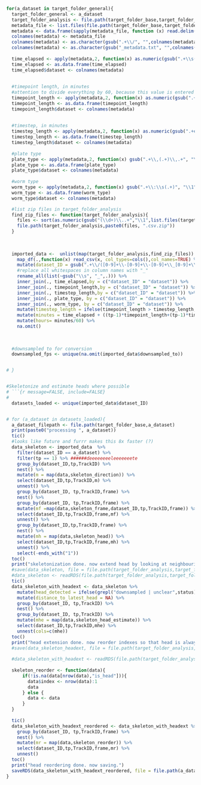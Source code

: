 ```r


for(a_dataset in target_folder_general){
  target_folder_general <- a_dataset
  target_folder_analysis <- file.path(target_folder_base,target_folder_general, "analysis")
  metadata_file <- list.files(file.path(target_folder_base,target_folder_general),pattern=".+\\_metadata.txt$", full.names = TRUE)
  metadata <- data.frame(sapply(metadata_file, function (x) read.delim(x,header=FALSE,check.names = FALSE)))
  colnames(metadata) <- metadata_file
  colnames(metadata) <- as.character(gsub(".+\\/", "",colnames(metadata)))
  colnames(metadata) <- as.character(gsub("_metadata.txt", "",colnames(metadata)))
  
  time_elapsed <- apply(metadata,2, function(x) as.numeric(gsub(".+\\s([0-9]+).*", "\\1",x[grepl("Time elapsed.+\\:\\s(.+)",x)])))
  time_elapsed <- as.data.frame(time_elapsed)
  time_elapsed$dataset <- colnames(metadata)
  
  
  #timepoint length, in minutes
  #attention to divide everything by 60, because this value is entered in seconds
  timepoint_length <- apply(metadata,2, function(x) as.numeric(gsub(".+\\:\\s(.+)", "\\1",x[grepl("Timepoint length\\:\\s(.+)\\.",x)])))/60
  timepoint_length <- as.data.frame(timepoint_length)
  timepoint_length$dataset <- colnames(metadata)
  
  
  #timestep, in minutes
  timestep_length <- apply(metadata,2, function(x) as.numeric(gsub(".+every(.+)minutes\\.", "\\1",x[grepl(".+every(.+)minutes\\.",x)])))
  timestep_length <- as.data.frame(timestep_length)
  timestep_length$dataset <- colnames(metadata)
  
  #plate type
  plate_type <- apply(metadata,2, function(x) gsub(".+\\,(.+)\\,.+", "\\1",x[grepl("Timelapse plate type\\:",x)]))
  plate_type <- as.data.frame(plate_type)
  plate_type$dataset <- colnames(metadata)
  
  #worm type
  worm_type <- apply(metadata,2, function(x) gsub(".+\\:\\s(.+)", "\\1",x[grepl("Used line\\:",x)]))
  worm_type <- as.data.frame(worm_type)
  worm_type$dataset <- colnames(metadata)

  #list zip files in target_folder_analysis
  find_zip_files <- function(target_folder_analysis){
    files <- sort(as.numeric(gsub("(\\d+)\\..+","\\1",list.files(target_folder_analysis,pattern=".zip"))))[1:70]
    file.path(target_folder_analysis,paste0(files, ".csv.zip"))
  }
  
  
  
  imported_data <-  unlist(map(target_folder_analysis,find_zip_files)) %>%
    map_df(.,function(x) read_csv(x, col_types=cols(),col_names=TRUE) %>% mutate(file_name=x)) %>%
    mutate(dataset_ID = gsub(".+\\/([0-9]+\\-[0-9]+\\-[0-9]+\\_[0-9]+\\-[0-9]+\\-[0-9]+)\\/.+", "\\1",file_name)) %>%
    #replace all whitespaces in column names with "_"
    rename_all(list(~gsub("\\s", "_",.))) %>%
    inner_join(., time_elapsed,by = c("dataset_ID" = "dataset")) %>%
    inner_join(., timepoint_length,by = c("dataset_ID" = "dataset")) %>%
    inner_join(., timestep_length,by = c("dataset_ID" = "dataset")) %>%
    inner_join(., plate_type, by = c("dataset_ID" = "dataset")) %>%
    inner_join(., worm_type, by = c("dataset_ID" = "dataset")) %>%
    mutate(timestep_length = ifelse(timepoint_length > timestep_length, 0,timestep_length-timepoint_length)) %>%
    mutate(minutes = time_elapsed + ((tp-1)*timepoint_length+(tp-1)*timestep_length)) %>%
    mutate(hours= minutes/60) %>%
    na.omit()
  
  
  
  #downsampled to for conversion
  downsampled_fps <- unique(na.omit(imported_data$downsampled_to))


# }


#Skeletonize and estimate heads where possible
# ```{r message=FALSE, include=FALSE}
# 
  datasets_loaded <- unique(imported_data$dataset_ID)


# for (a_dataset in datasets_loaded){
  a_dataset_filepath <- file.path(target_folder_base,a_dataset)
  print(paste0("processing ", a_dataset))
  tic()
  #looks like future and furrr makes this 8x faster (?)
  data_skeleton <- imported_data  %>%
    filter(dataset_ID == a_dataset) %>%
    filter(tp == 1) %>% ######deeeeeeeeleeeeeeete
    group_by(dataset_ID,tp,TrackID) %>%
    nest() %>%
    mutate(m = map(data,skeleton_direction)) %>%
    select(dataset_ID,tp,TrackID,m) %>%
    unnest() %>%
    group_by(dataset_ID, tp,TrackID,frame) %>%
    nest() %>%
    group_by(dataset_ID, tp,TrackID,frame) %>%
    mutate(mf =map(data,skeleton_frame,dataset_ID,tp,TrackID,frame)) %>%
    select(dataset_ID,tp,TrackID,frame,mf) %>%
    unnest() %>%
    group_by(dataset_ID,tp,TrackID,frame) %>%
    nest() %>%
    mutate(mh = map(data,skeleton_head)) %>%
    select(dataset_ID,tp,TrackID,frame,mh) %>%
    unnest() %>%
    select(-ends_with("1"))
  toc()
  print("skeletonization done. now extend head by looking at neighbouring frames.")
  #save(data_skeleton, file = file.path(target_folder_analysis,target_folder_general,"_with_head.rds"))
  #data_skeleton <- readRDS(file.path(target_folder_analysis,target_folder_general,"_with_head.rds"))
  tic()
  data_skeleton_with_headext <- data_skeleton %>%
    mutate(head_detected = ifelse(grepl("downsampled | unclear",status),"not yet","NO" )) %>%
    mutate(distance_to_latest_head = NA) %>%
    group_by(dataset_ID, tp,TrackID) %>%
    nest() %>%
    group_by(dataset_ID, tp,TrackID) %>%
    mutate(mhe = map(data,skeleton_head_estimate)) %>%
    select(dataset_ID,tp,TrackID,mhe) %>%
    unnest(cols=c(mhe))
  toc()
  print("head extension done. now reorder indexes so that head is always index 1.")
  #save(data_skeleton_headext, file = file.path(target_folder_analysis,target_folder_general,"_with_headext.rds"))
  
  #data_skeleton_with_headext <- readRDS(file.path(target_folder_analysis,target_folder_general,"_with_headext.rds"))
    
  skeleton_reorder <- function(data){
      if(!is.na(data[nrow(data),"is_head"])){
        data$index <- nrow(data):1
        data
      } else {
        data <- data
      }
  }
    
  tic()
  data_skeleton_with_headext_reordered <- data_skeleton_with_headext %>%
    group_by(dataset_ID, tp,TrackID,frame) %>%
    nest() %>%
    mutate(mr = map(data,skeleton_reorder)) %>%
    select(dataset_ID,tp,TrackID,frame,mr) %>%
    unnest()
  toc()
  print("head reordering done. now saving.")
  saveRDS(data_skeleton_with_headext_reordered, file = file.path(a_dataset_filepath,paste0(a_dataset,"_with_headext_reordered.rds")))
}
```



